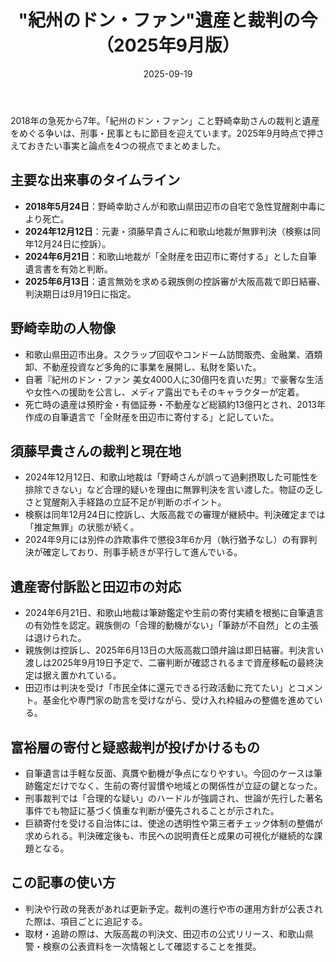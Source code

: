 ﻿---
title: "\"紀州のドン・ファン\"遺産と裁判の今（2025年9月版）"
slug: "news-2025-09-kishu-donfan"
description: "野崎幸助氏の生涯、須藤早貴さんをめぐる裁判、遺産寄付訴訟、社会的論点を2025年9月時点で整理。"
category: "topics"
tags: ["社会", "司法", "相続"]
date: "2025-09-19"
updated: "2025-09-19"
hero: "/images/posts/250919-news-2025-09-kishu-donfan.png"
affiliate: false
draft: on
---

<Lead>
  2018年の急死から7年。「紀州のドン・ファン」こと野崎幸助さんの裁判と遺産をめぐる争いは、刑事・民事ともに節目を迎えています。2025年9月時点で押さえておきたい事実と論点を4つの視点でまとめました。
</Lead>

## 主要な出来事のタイムライン

- **2018年5月24日**：野崎幸助さんが和歌山県田辺市の自宅で急性覚醒剤中毒により死亡。
- **2024年12月12日**：元妻・須藤早貴さんに和歌山地裁が無罪判決（検察は同年12月24日に控訴）。
- **2024年6月21日**：和歌山地裁が「全財産を田辺市に寄付する」とした自筆遺言書を有効と判断。
- **2025年6月13日**：遺言無効を求める親族側の控訴審が大阪高裁で即日結審、判決期日は9月19日に指定。

## 野崎幸助の人物像

- 和歌山県田辺市出身。スクラップ回収やコンドーム訪問販売、金融業、酒類卸、不動産投資など多角的に事業を展開し、私財を築いた。
- 自著『紀州のドン・ファン 美女4000人に30億円を貢いだ男』で豪奢な生活や女性への援助を公言し、メディア露出でもそのキャラクターが定着。
- 死亡時の遺産は預貯金・有価証券・不動産など総額約13億円とされ、2013年作成の自筆遺言で「全財産を田辺市に寄付する」と記していた。

## 須藤早貴さんの裁判と現在地

- 2024年12月12日、和歌山地裁は「野崎さんが誤って過剰摂取した可能性を排除できない」など合理的疑いを理由に無罪判決を言い渡した。物証の乏しさと覚醒剤入手経路の立証不足が判断のポイント。
- 検察は同年12月24日に控訴し、大阪高裁での審理が継続中。判決確定までは「推定無罪」の状態が続く。
- 2024年9月には別件の詐欺事件で懲役3年6か月（執行猶予なし）の有罪判決が確定しており、刑事手続きが平行して進んでいる。

## 遺産寄付訴訟と田辺市の対応

- 2024年6月21日、和歌山地裁は筆跡鑑定や生前の寄付実績を根拠に自筆遺言の有効性を認定。親族側の「合理的動機がない」「筆跡が不自然」との主張は退けられた。
- 親族側は控訴し、2025年6月13日の大阪高裁口頭弁論は即日結審。判決言い渡しは2025年9月19日予定で、二審判断が確認されるまで資産移転の最終決定は据え置かれている。
- 田辺市は判決を受け「市民全体に還元できる行政活動に充てたい」とコメント。基金化や専門家の助言を受けながら、受け入れ枠組みの整備を進めている。

## 富裕層の寄付と疑惑裁判が投げかけるもの

- 自筆遺言は手軽な反面、真贋や動機が争点になりやすい。今回のケースは筆跡鑑定だけでなく、生前の寄付習慣や地域との関係性が立証の鍵となった。
- 刑事裁判では「合理的な疑い」のハードルが強調され、世論が先行した著名事件でも物証に基づく慎重な判断が優先されることが示された。
- 巨額寄付を受ける自治体には、使途の透明性や第三者チェック体制の整備が求められる。判決確定後も、市民への説明責任と成果の可視化が継続的な課題となる。

## この記事の使い方

- 判決や行政の発表があれば更新予定。裁判の進行や市の運用方針が公表された際は、項目ごとに追記する。
- 取材・追跡の際は、大阪高裁の判決文、田辺市の公式リリース、和歌山県警・検察の公表資料を一次情報として確認することを推奨。
